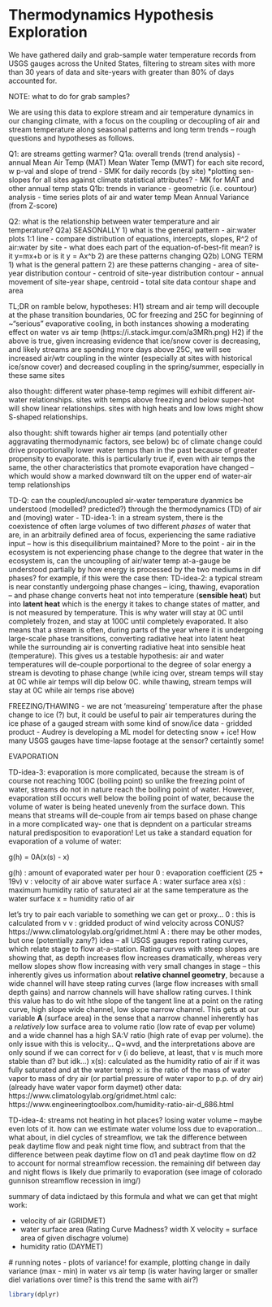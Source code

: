# Thermodynamics Hypothesis Exploration

We have gathered daily and grab-sample water temperature records from USGS gauges across the United States, filtering to stream sites with more than 30 years of data and site-years with greater than 80% of days accounted for.

NOTE: what to do for grab samples?

We are using this data to explore stream and air temperature dynamics in our changing climate, with a focus on the coupling or decoupling of air and stream temperature along seasonal patterns and long term trends -- rough questions and hypotheses as follows.

Q1: are streams getting warmer?
    Q1a: overall trends (trend analysis)
        - annual Mean Air Temp (MAT) Mean Water Temp (MWT) for each site record, w p-val and slope of trend
        - SMK for daily records (by site) *plotting sen-slopes for all sites against climate statistical attributes?
        - MK for MAT and other annual temp stats
    Q1b: trends in variance
        - geometric (i.e. countour) analysis
        - time series plots of air and water temp Mean Annual Variance (from Z-score)
    
Q2: what is the relationship between water temperature and air temperature?
    Q2a) SEASONALLY 
        1) what is the general pattern
            - air:water plots 1:1 line 
            - compare distribution of equations, intercepts, slopes, R^2 of air:water by site 
            - what does each part of the equation-of-best-fit mean? is it y=mx+b or is it y = Ax^b
        2) are these patterns changing
    Q2b) LONG TERM
        1) what is the general pattern
        2) are these patterns changing
            - area of site-year distribution contour
            - centroid of site-year distribution contour
            - annual movement of site-year shape, centroid
            - total site data contour shape and area
            
            
TL;DR on ramble below, hypotheses:
    H1) stream and air temp will decouple at the phase transition boundaries, 0C for freezing and 25C for beginning of ~"serious" evaporative cooling, in both instances showing a moderating effect on water vs air temp (https://i.stack.imgur.com/a3MRh.png)
    H2) if the above is true, given increasing evidence that ice/snow cover is decreasing, and likely streams are spending more days above 25C, we will see increased air/wtr coupling in the winter (especially at sites with historical ice/snow cover) and decreased coupling in the spring/summer, especially in these same sites
    
 also thought: different water phase-temp regimes will exhibit different air-water relationships. sites with temps above freezing and below super-hot will show linear relationships. sites with high heats and low lows might show S-shaped relationships.    
 
 also thought: shift towards higher air temps (and potentially other aggravating thermodynamic factors, see below) bc of climate change could drive proportionally lower water temps than in the past because of greater propensity to evaporate. this is particularly true if, even with air temps the same, the other characteristics that promote evaporation have changed -- which would show a marked downward tilt on the upper end of water-air temp relationships

TD-Q: can the coupled/uncoupled air-water temperature dyanmics be understood (modelled? predicted?) through the thermodynamics (TD) of air and (moving) water
   - TD-idea-1: in a stream system, there is the coexistence of often large volumes of two different *phases* of water that are, in an arbitraily defined area of focus, experiencing the same radiative input -- how is this disequilibrium maintained? More to the point - air in the ecosystem is not experiencing phase change to the degree that water in the ecosystem is, can the uncoupling of air/water temp at-a-gauge be understood partially by how energy is processed by the two mediums in dif phases? for example, if this were the case then:
   TD-idea-2: a typical stream is near constantly undergoing phase changes -- icing, thawing, evaporation -- and phase change converts heat not into temperature (**sensible heat**) but into **latent heat** which is the energy it takes to change states of matter, and is not measured by temperature. This is why water will stay at 0C until completely frozen, and stay at 100C until completely evaporated. It also means that a stream is often, during parts of the year where it is undergoing large-scale phase transitions, converting radiative heat into latent heat while the surrounding air is converting radiative heat into sensible heat (temperature). This gives us a testable hypothesis: air and water temperatures will de-couple porportional to the degree of solar energy a stream is devoting to phase change (while icing over, stream temps will stay at 0C while air temps will dip below 0C. while thawing, stream temps will stay at 0C while air temps rise above) 
   
   FREEZING/THAWING
   - we are not 'measureing' temperature after the phase change to ice (?) but, it could be useful to pair air temperatures during the ice phase of a gauged stream with some kind of snow/ice data
     - gridded product
     - Audrey is developing a ML model for detecting snow + ice! How many USGS gauges have time-lapse footage at the sensor? certaintly some!
   
   EVAPORATION
   
   TD-idea-3: evaporation is more complicated, because the stream is of course not reaching 100C (boiling point) so unlike the freezing point of water, streams do not in nature reach the boiling point of water. However, evaporation still occurs well below the boiling point of water, because the volume of water is being heated unevenly from the surface down. This means that streams will de-couple from air temps based on phase change in a more complicated way- one that is depndent on a particular streams natural predisposition to evaporation! Let us take a standard equation for evaporation of a volume of water:
   
  g(h) = 0A(x(s) - x)
  
  g(h) : amount of evaporated water per hour
  0 : evaporation coefficient (25 + 19v)
  v : velocity of air above water surface
  A : water surface area
  x(s) : maximum humidity ratio of saturated air at the same temperature as the water surface
  x = humidity ratio of air
  
  let's try to pair each variable to something we can get or proxy...
  0 : this is calculated from v
  v : gridded product of wind velocity across CONUS? https://www.climatologylab.org/gridmet.html
  A : there may be other modes, but one (potentially zany?) idea -- all USGS gauges report rating curves, which relate stage to flow at-a-station. Rating curves with steep slopes are showing that, as depth increases flow increases dramatically, whereas very mellow slopes show flow increasing with very small changes in stage -- this inherently gives us information about **relative channel geometry**, because a wide channel will have steep rating curves (large flow increases with small depth gains) and narrow channels will have shallow rating curves. I think this value has to do wit hthe slope of the tangent line at a point on the rating curve, high slope wide channel, low slope narrow channel. This gets at our variable **A** (surface area) in the sense that a narrow channel inherently has a *relatively* low surface area to volume ratio (low rate of evap per volume) and a wide channel has a high SA:V ratio (high rate of evap per volume). the only issue with this is velocity... Q=wvd, and the interpretations above are only sound if we can correct for v (i do believe, at least, that v is much more stable than d? but idk...)
  x(s): calculated as the humidity ratio of air if it was fully saturated and at the water temp)
  x: is the ratio of the mass of water vapor to mass of dry air (or partial pressure of water vapor to p.p. of dry air) (already have water vapor form daymet) other data: https://www.climatologylab.org/gridmet.html calc: https://www.engineeringtoolbox.com/humidity-ratio-air-d_686.html
  
  TD-idea-4: streams not heating in hot places? losing water volume -- maybe even lots of it. how can we estimate water volume loss due to evaporation... what about, in diel cycles of streamflow, we tak the difference between peak daytime flow and peak night time flow, and subtract from that the difference between peak daytime flow on d1 and peak daytime flow on d2 to account for normal streamflow recession. the remaining dif between day and night flows is likely due primarily to evaporation (see image of colorado gunnison streamflow recession in img/)
  
  summary of data indictaed by this formula and what we can get that might work:
  
  - velocity of air (GRIDMET)
  - water surface area (Rating Curve Madness? width X velocity = surface area of given dischagre volume)
  - humidity ratio (DAYMET)
  
  
  # running notes
  - plots of variance! for example, plotting change in daily variance (max - min) in water vs air temp (is water having larger or smaller diel variations over time? is this trend the same with air?)

```r
library(dplyr)


```
